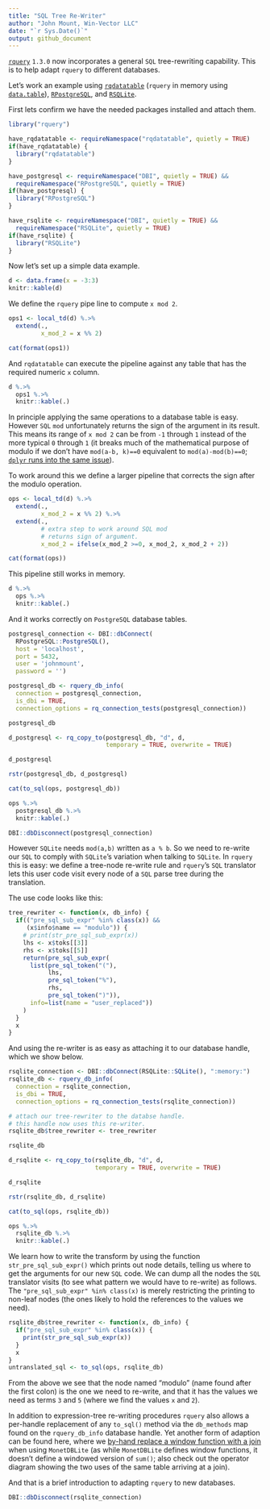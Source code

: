 ```yaml
---
title: "SQL Tree Re-Writer"
author: "John Mount, Win-Vector LLC"
date: "`r Sys.Date()`"
output: github_document
---
```


[`rquery`](https://CRAN.R-project.org/package=rquery) `1.3.0` now incorporates a general `SQL` tree-rewriting capability.  This is to help adapt `rquery` to different databases.

Let's work an example using [`rqdatatable`](https://CRAN.R-project.org/package=rqdatatable) (`rquery` in memory using [`data.table`](https://CRAN.R-project.org/package=data.table)), [`RPostgreSQL`](https://CRAN.R-project.org/package=RPostgreSQL), and [`RSQLite`](https://CRAN.R-project.org/package=RSQLite).


First lets confirm we have the needed packages installed and attach them.

```r
library("rquery")

have_rqdatatable <- requireNamespace("rqdatatable", quietly = TRUE) 
if(have_rqdatatable) {
  library("rqdatatable")
}

have_postgresql <- requireNamespace("DBI", quietly = TRUE) && 
  requireNamespace("RPostgreSQL", quietly = TRUE) 
if(have_postgresql) {
  library("RPostgreSQL")
}

have_rsqlite <- requireNamespace("DBI", quietly = TRUE) && 
  requireNamespace("RSQLite", quietly = TRUE) 
if(have_rsqlite) {
  library("RSQLite")
}

```

Now let's set up a simple data example.


```r
d <- data.frame(x = -3:3)
knitr::kable(d)
```

We define the `rquery` pipe line to compute `x mod 2`.

```r
ops1 <- local_td(d) %.>%
  extend(., 
         x_mod_2 = x %% 2)

cat(format(ops1))
```

And `rqdatatable` can execute the pipeline against any table that has the required numeric `x` column.

```r
d %.>% 
  ops1 %.>% 
  knitr::kable(.)
```

In principle applying the same operations to a database table is easy. However `SQL` `mod` unfortunately returns the sign of the argument in its result. This means its range of `x mod 2` can be from `-1` through `1` instead of the more typical `0` through `1` (it breaks much of the mathematical purpose of modulo if we don't have `mod(a-b, k)==0` equivalent to `mod(a)-mod(b)==0`; [`dplyr` runs into the same issue](https://github.com/WinVector/rquery/blob/master/extras/dplyr_modulo.md)).

To work around this we define a larger pipeline that corrects the sign after the modulo operation.

```r
ops <- local_td(d) %.>%
  extend(., 
         x_mod_2 = x %% 2) %.>%
  extend(., 
         # extra step to work around SQL mod
         # returns sign of argument.
         x_mod_2 = ifelse(x_mod_2 >=0, x_mod_2, x_mod_2 + 2))

cat(format(ops))
```

This pipeline still works in memory.

```r
d %.>% 
  ops %.>% 
  knitr::kable(.)
```

And it works correctly on `PostgreSQL` database tables.

```r
postgresql_connection <- DBI::dbConnect(
  RPostgreSQL::PostgreSQL(),
  host = 'localhost',
  port = 5432,
  user = 'johnmount',
  password = '')

postgresql_db <- rquery_db_info(
  connection = postgresql_connection,
  is_dbi = TRUE,
  connection_options = rq_connection_tests(postgresql_connection))

postgresql_db

d_postgresql <- rq_copy_to(postgresql_db, "d", d,
                           temporary = TRUE, overwrite = TRUE)

d_postgresql

rstr(postgresql_db, d_postgresql)

cat(to_sql(ops, postgresql_db))

ops %.>% 
  postgresql_db %.>%
  knitr::kable(.)

DBI::dbDisconnect(postgresql_connection)
```

However `SQLite` needs `mod(a,b)` written as `a % b`.  So we need to re-write our `SQL` to comply with `SQLite`'s variation when talking to `SQLite`.  In `rquery` this is easy: we define a tree-node re-write rule and `rquery`'s `SQL` translator lets this user code visit every node of a `SQL` parse tree during the translation.

The use code looks like this:

```r
tree_rewriter <- function(x, db_info) {
  if(("pre_sql_sub_expr" %in% class(x)) && 
     (x$info$name == "modulo")) {
    # print(str_pre_sql_sub_expr(x))
    lhs <- x$toks[[3]]
    rhs <- x$toks[[5]]
    return(pre_sql_sub_expr(
      list(pre_sql_token("("),
           lhs,
           pre_sql_token("%"),
           rhs,
           pre_sql_token(")")),
      info=list(name = "user_replaced"))
    )
  }
  x
}
```

And using the re-writer is as easy as attaching it to our database handle, which we show below.


```r
rsqlite_connection <- DBI::dbConnect(RSQLite::SQLite(), ":memory:")
rsqlite_db <- rquery_db_info(
  connection = rsqlite_connection,
  is_dbi = TRUE,
  connection_options = rq_connection_tests(rsqlite_connection))

# attach our tree-rewriter to the databse handle.
# this handle now uses this re-writer.
rsqlite_db$tree_rewriter <- tree_rewriter

rsqlite_db

d_rsqlite <- rq_copy_to(rsqlite_db, "d", d,
                        temporary = TRUE, overwrite = TRUE)

d_rsqlite

rstr(rsqlite_db, d_rsqlite)

cat(to_sql(ops, rsqlite_db))

ops %.>% 
  rsqlite_db %.>%
  knitr::kable(.)

```

We learn how to write the transform by using the function `str_pre_sql_sub_expr()` which prints out node details, telling us where to get the arguments for our new `SQL` code.  We can dump all the nodes the `SQL` translator visits (to see what pattern we would have to re-write) as follows.  The `"pre_sql_sub_expr" %in% class(x)` is merely restricting the printing to non-leaf nodes (the ones likely to hold the references to the values we need).

```r
rsqlite_db$tree_rewriter <- function(x, db_info) {
  if("pre_sql_sub_expr" %in% class(x)) {
    print(str_pre_sql_sub_expr(x))
  }
  x
}
untranslated_sql <- to_sql(ops, rsqlite_db)
```

From the above we see that the node named "modulo" (name found after the first colon) is the one we need to re-write, and that it has the values we need as terms `3` and `5` (where we find the values `x` and `2`).

In addition to expression-tree re-writing procedures `rquery` also allows a per-handle replacement of any `to_sql()` method via the `db_methods` map found on the `rquery_db_info` database handle. Yet another form of adaption can be found here, where we [by-hand replace a window function with a join](https://github.com/WinVector/rquery/blob/master/db_examples/MonetDBLite.md) when using `MonetDBLite` (as while `MonetDBLite` defines window functions, it doesn't define a windowed version of `sum()`; also check out the operator diagram showing the two uses of the same table arriving at a join).

And that is a brief introduction to adapting `rquery` to new databases.

```r
DBI::dbDisconnect(rsqlite_connection)
```


